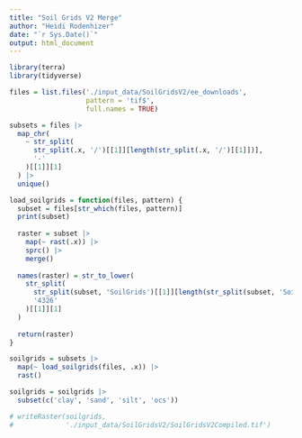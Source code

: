 ```yaml
---
title: "Soil Grids V2 Merge"
author: "Heidi Rodenhizer"
date: "`r Sys.Date()`"
output: html_document
---
```


```r
library(terra)
library(tidyverse)
```

```r
files = list.files('./input_data/SoilGridsV2/ee_downloads',
                   pattern = 'tif$',
                   full.names = TRUE)

subsets = files |>
  map_chr(
    ~ str_split(
      str_split(.x, '/')[[1]][length(str_split(.x, '/')[[1]])],
      '-'
    )[[1]][1]
  ) |>
  unique()
```

```r
load_soilgrids = function(files, pattern) {
  subset = files[str_which(files, pattern)]
  print(subset)
  
  raster = subset |>
    map(~ rast(.x)) |>
    sprc() |>
    merge()
  
  names(raster) = str_to_lower(
    str_split(
      str_split(subset, 'SoilGrids')[[1]][length(str_split(subset, 'SoilGrids')[[1]])], 
      '4326'
    )[[1]][1]
  )
  
  return(raster)
}
```

```r
soilgrids = subsets |>
  map(~ load_soilgrids(files, .x)) |>
  rast()
```

```r
soilgrids = soilgrids |>
  subset(c('clay', 'sand', 'silt', 'ocs'))
```

```r
# writeRaster(soilgrids,
#             './input_data/SoilGridsV2/SoilGridsV2Compiled.tif')
```

